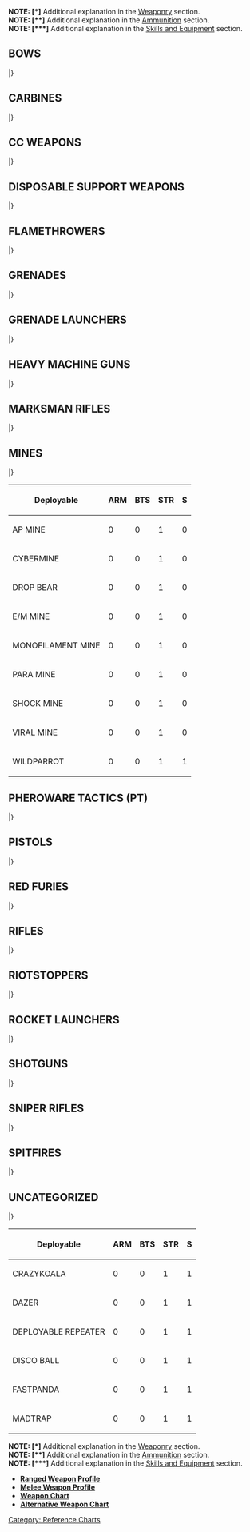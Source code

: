 {{section-reference-charts}}
{{n5-section-ammo-and-weaponry}}


'''NOTE: [*]''' Additional explanation in the [[Weaponry]] section.<br>
'''NOTE: [**]''' Additional explanation in the [[Ammunition]] section.<br>
'''NOTE: [***]''' Additional explanation in the [[Skills and Equipment]] section.


== BOWS ==
{{n5_weapon_single}}
{{n5_weaponrow|Tactical Bow|+3|0|-6|--|--|--|--|8|1|DA|ARM|2|[[Anti-materiel]], [[Silent|Silent (-6)]]}}
{{n5_weaponrow|Viral Tactical Bow|+3|0|-6|--|--|--|--|8|1|N|BTS|1|[[BioWeapon | BioWeapon (DA+Shock)]], [[Silent|Silent (-6)]]}}
|}


== CARBINES ==
{{n5_weapon_single}}
{{n5_weaponrow|E/M Carbine|+3|+3|-3|-3|-6|--|--|7|2|E/M|BTS/2|2|[[Non-Lethal]], [**]}}
{{n5_weaponrow|Plasma Carbine (Blast Mode)|+3|+3|-3|-3|-6|--|--|7|2|N|[[Combined Saving Roll | ARM and BTS]]|1 and 1|[[Impact Template (Circular)]]}}
{{n5_weaponrow|Plasma Carbine (Hit Mode)|+3|+3|-3|-3|-6|--|--|6|2|N|[[Combined Saving Roll | ARM and BTS]]|1 and 1|}}
|}


== CC WEAPONS ==
{{n5_weapon_single}}
{{n5_weaponrow|AP CC Weapon| | | | | | | |8|1|AP|ARM/2|1|[[CC]]}}
{{n5_weaponrow|AP+DA CC Weapon| | | | | | | |8|1|AP+DA|ARM/2|2|[[Anti-materiel]], [[CC]]}}
{{n5_weaponrow|AP+EXP CC Weapon| | | | | | | |8|1|AP+EXP|ARM/2|3|[[Anti-materiel]], [[CC]]}}
{{n5_weaponrow|AP+Shock CC Weapon| | | | | | | |8|1|AP+SHOCK|ARM/2|1|[[CC]]}}
{{n5_weaponrow|AP+T2 CC Weapon| | | | | | | |8|1|AP+T2|ARM/2|1|[[Anti-materiel]], [[CC]]}}
{{n5_weaponrow|CC Weapon| | | | | | | |8|1|N|ARM|1|[[CC]]}}
{{n5_weaponrow|DA CC Weapon| | | | | | | |8|1|DA|ARM|2|[[Anti-materiel]], [[CC]]}}
{{n5_weaponrow|E/M CC Weapon| | | | | | | |8|1|N+E/M|BTS/2|2|[[CC]], [**]}}
{{n5_weaponrow|EXP CC Weapon| | | | | | | |8|1|EXP|ARM|3|[[Anti-materiel]], [[CC]]}}
{{n5_weaponrow|Monofilament CC Weapon| | | | | | | |8|1|N|ARM&#61;0|1|[[CC]], [[State Trait | State:]] [[Dead]]}}
{{n5_weaponrow|PARA CC Weapon| | | | | | | |--|1|PARA|PH-6|1|[[CC]], [[State Trait | State:]] [[Immobilized-A]], [[Non-Lethal]]}}
{{n5_weaponrow|Shock CC Weapon| | | | | | | |8|1|SHOCK|ARM|1|[[CC]]}}
{{n5_weaponrow|T2 CC Weapon| | | | | | | |8|1|T2|ARM|1|[[Anti-materiel]], [[CC]]}}
{{n5_weaponrow|[[Trench-Hammer]] (BS Mode)|0|--|--|--|--|--|--|6|1|DA|ARM|2|[[Anti-materiel]], [[BS Weapon (PH)]], [[Disposable (3)]], [*]}}
{{n5_weaponrow|[[Trench-Hammer]] (CC Mode)| | | | | | | |6|1|DA|ARM|2|[[Anti-materiel]], [[CC]], [[Disposable (3)]], [*]}}
{{n5_weaponrow|Viral CC Weapon| | | | | | | |8|1|N|BTS|1|[[BioWeapon | BioWeapon (DA+Shock)]], [[CC]]}}
{{n5_weaponrow|[[Vorpal CC Weapon]] (BS Mode)|+3|--|--|--|--|--|--|8|1|N|ARM&#61;0|1|[[BS Weapon (PH)]], [[State Trait | State:]] [[Dead]], [*]}}
{{n5_weaponrow|[[Vorpal CC Weapon]] (CC Mode)| | | | | | | |8|1|N|ARM&#61;0|1|[[CC]], [[State Trait | State:]] [[Dead]], [*]}}
|}


== DISPOSABLE SUPPORT WEAPONS ==
{{n5_weapon_single}}
{{n5_weaponrow|Akrylat-Kanone|-3|0|+3|+3|-3|-3|--|--|1|PARA|PH-6|1|[[Disposable (2)]], [[State Trait | State:]] [[Immobilized-A]], [[Non-Lethal]]}}
{{n5_weaponrow|Blitzen|-3|0|+3|+3|-3|-3|--|6|1|E/M|BTS/2|2|[[Disposable (2)]], [[Non-Lethal]], [**]}}
{{n5_weaponrow|Flammenspeer (Blast Mode)|-3|0|+3|+3|-3|-3|--|6|1|N|ARM|1|[[Continuous Damage]], [[Disposable (2)]], [[Impact Template (Circular)]]}}
{{n5_weaponrow|Flammenspeer (Hit Mode)|-3|0|+3|+3|-3|-3|--|6|1|AP|ARM/2|1|[[Continuous Damage]], [[Disposable (2)]]}}
{{n5_weaponrow|Panzerfaust|-3|0|+3|+3|-3|-3|--|6|1|AP+EXP|ARM/2|3|[[Anti-materiel]], [[Disposable (2)]]}}
|}


== FLAMETHROWERS ==
{{n5_weapon_single}}
{{n5_weaponrow|Heavy Flamethrower| | | | | | | |6|1|N|ARM|1|[[Intuitive Attack]], [[Continuous Damage]], [[Direct Template (Large Teardrop)]]}}
{{n5_weaponrow|Light Flamethrower| | | | | | | |7|1|N|ARM|1|[[Intuitive Attack]], [[Continuous Damage]], [[Direct Template (Small Teardrop)]]}}
|}


== GRENADES ==
{{n5_weapon_single}}
{{n5_weaponrow|Eclipse Grenades|0|-3|--|--|--|--|--|--|1|ECLIPSE|--|--|[[Speculative Attack]], [[BS Weapon (PH)]], [[Impact Template (Circular)]], [[Non-Lethal]], [[Reflective]], [[Targetless]], [**]}}
{{n5_weaponrow|E/M Grenades|+3|-3|--|--|--|--|--|7|1|E/M|BTS/2|2|[[Speculative Attack]], [[BS Weapon (PH)]], [[Impact Template (Circular)]], [[Non-Lethal]], [**]}}
{{n5_weaponrow|Grenades|+3|-3|--|--|--|--|--|7|1|N|ARM|1|[[Speculative Attack]], [[BS Weapon (PH)]], [[Impact Template (Circular)]]}}
{{n5_weaponrow|Smoke Grenades|0|-3|--|--|--|--|--|--|1|SMOKE|--|--|[[Speculative Attack]], [[BS Weapon (PH)]], [[Impact Template (Circular)]], [[Non-Lethal]], [[Targetless]], [**]}}
|}


== GRENADE LAUNCHERS ==
{{n5_weapon_single}}
{{n5_weaponrow|Eclipse Grenade Launcher|0|0|0|-3|-6|-6|--|--|1|ECLIPSE|--|--|[[Speculative Attack]], [[Non-Lethal]], [[Impact Template (Circular)]], [[Reflective]], [[Targetless]], [**]}}
{{n5_weaponrow|E/M Grenade Launcher|0|0|0|-3|-6|-6|--|7|1|E/M|BTS/2|2|[[Speculative Attack]], [[Non-Lethal]], [[Impact Template (Circular)]], [**]}}
{{n5_weaponrow|Grenade Launcher|0|0|0|-3|-6|-6|--|7|1|N|ARM|1|[[Speculative Attack]], [[Impact Template (Circular)]]}}
{{n5_weaponrow|Smoke Grenade Launcher|0|0|0|-3|-6|-6|--|--|1|SMOKE|--|--|[[Speculative Attack]], [[Non-Lethal]], [[Impact Template (Circular)]], [[Targetless]], [**]}}
|}


== HEAVY MACHINE GUNS ==
{{n5_weapon_single}}
{{n5_weaponrow|AP Heavy Machine Gun|-3|0|+3|+3|-3|-3|--|5|4|AP|ARM/2|1|[[Suppressive Fire]]}}
{{n5_weaponrow|Heavy Machine Gun|-3|0|+3|+3|-3|-3|--|5|4|N|ARM|1|[[Suppressive Fire]]}}
{{n5_weaponrow|MULTI Heavy Machine Gun (Anti-materiel Mode)|-3|0|+3|+3|-3|-3|--|5|1|EXP|ARM|3|[[Anti-materiel]]}}
{{n5_weaponrow|MULTI Heavy Machine Gun (AP Mode)|-3|0|+3|+3|-3|-3|--|5|4|AP|ARM/2|1|[[Suppressive Fire]]}}
{{n5_weaponrow|MULTI Heavy Machine Gun (Shock Mode)|-3|0|+3|+3|-3|-3|--|5|4|SHOCK|ARM|1|[[Suppressive Fire]]}}
|}


== MARKSMAN RIFLES ==
{{n5_weapon_single}}
{{n5_weaponrow|AP Marksman Rifle|-3|+3|+3|-3|-3|-6|--|7|3|AP|ARM/2|1|[[Suppressive Fire]]}}
{{n5_weaponrow|K1 Marksman Rifle|-3|+3|+3|-3|-3|-6|--|7|3|N|ARM&#61;0|1|[[Anti-materiel]], [[Suppressive Fire]]}}
{{n5_weaponrow|Marksman Rifle|-3|+3|+3|-3|-3|-6|--|7|3|N|ARM|1|[[Suppressive Fire]]}}
{{n5_weaponrow|MULTI Marksman Rifle (Anti-materiel Mode)|-3|+3|+3|-3|-3|-6|--|7|1|DA|ARM|2|[[Anti-materiel]]}}
{{n5_weaponrow|MULTI Marksman Rifle (AP Mode)|-3|+3|+3|-3|-3|-6|--|7|3|AP|ARM/2|1|[[Suppressive Fire]]}}
{{n5_weaponrow|MULTI Marksman Rifle (Shock Mode)|-3|+3|+3|-3|-3|-6|--|7|3|SHOCK|ARM|1|[[Suppressive Fire]]}}
{{n5_weaponrow|Shock Marksman Rifle|-3|+3|+3|-3|-3|-6|--|7|3|SHOCK|ARM|1|[[Suppressive Fire]]}}
{{n5_weaponrow|T2 Marksman Rifle|-3|+3|+3|-3|-3|-6|--|7|3|T2|ARM|1|[[Anti-materiel]], [[Suppressive Fire]]}}
{{n5_weaponrow|Viral Marksman Rifle|-3|+3|+3|-3|-3|-6|--|7|3|N|BTS|1|[[BioWeapon | BioWeapon (DA+Shock)]], [[Suppressive Fire]]}}
|}


== MINES ==
{{n5_weapon_single}}
{{n5_weaponrow|AP [[Mines]]| | | | | | | |7|1|AP|ARM/2|1|[[Intuitive Attack]], [[Concealed]], [[Disposable (3)]], [[Direct Template (Small Teardrop)]], [[Deployable]], [*]}}
{{n5_weaponrow|[[Chest Mines]] (BS Mode)| | | | | | | |7|1|SHOCK|ARM|1|[[Intuitive Attack]], [[Disposable (2)]], [[Double Shot]], [[Direct Template (Small Teardrop)]], [*]}}
{{n5_weaponrow|[[Chest Mines]] (CC Mode)| | | | | | | |7|1|SHOCK|ARM|1|[[CC Attack (+3)]], [[Disposable (2)]], [*]}}
{{n5_weaponrow|[[Cybermines]]| | | | | | | |5|1|--|BTS|2|[[Comms Attack]], [[Intuitive Attack]], [[Concealed]], [[Disposable (3)]], [[State Trait | State:]] [[Stunned]]/[[Immobilized-B]], [[Non-Lethal]], [[Direct Template (Small Teardrop)]], [[Deployable]], [*]}}
{{n5_weaponrow|[[Drop Bears]] (BS Mode)|+3|-3|--|--|--|--|--|--|1|--|--|--|[[BS Weapon (PH)]], [[Speculative Attack]], [[Disposable (3)]], [[Targetless]], [*]}}
{{n5_weaponrow|[[Drop Bears]] (Deployable Mode)| | | | | | | |7|1|SHOCK|ARM|1|[[Intuitive Attack]], [[Disposable (3)]], [[Direct Template (Small Teardrop)]], [[Deployable]], [*]}}
{{n5_weaponrow|E/M [[Mines]]| | | | | | | |7|1|E/M|BTS/2|2|[[Intuitive Attack]], [[Concealed]], [[Disposable (3)]], [[Direct Template (Small Teardrop)]], [[Non-Lethal]], [[Deployable]], [**]}}
{{n5_weaponrow|[[Mine Dispenser]]|0|+3|-3|-6|-6|-6|--| |1|--|--|--|[[Speculative Attack]], [[Double Shot]], [[Disposable (2)]], [[Targetless]], [*]}}
{{n5_weaponrow|Monofilament [[Mines]]| | | | | | | |8|1|N|ARM&#61;0|1|[[Intuitive Attack]], [[Concealed]], [[Disposable (3)]], [[Direct Template (Small Teardrop)]], [[Deployable]], [[State Trait | State:]] [[Dead]], [*]}}
{{n5_weaponrow|PARA [[Mines]]| | | | | | | |--|1|PARA|PH-6|1|[[Intuitive Attack]], [[Concealed]], [[Disposable (3)]], [[Direct Template (Small Teardrop)]], [[Non-Lethal]], [[Deployable]], [*]}}
{{n5_weaponrow|Shock [[Mines]]| | | | | | | |7|1|SHOCK|ARM|1|[[Intuitive Attack]], [[Concealed]], [[Disposable (3)]], [[Direct Template (Small Teardrop)]], [[Deployable]], [*]}}
{{n5_weaponrow|Viral [[Mines]]| | | | | | | |7|1|N|BTS|1|[[Intuitive Attack]], [[BioWeapon | BioWeapon (DA+Shock)]], [[Concealed]], [[Disposable (3)]], [[Direct Template (Small Teardrop)]], [[Deployable]], [*]}}
{{n5_weaponrow|[[WildParrot]]| | | | | | | |7|1|E/M|BTS/2|2|[[Intuitive Attack]], [[Disposable (1)]], [[Non-Lethal]], [[Perimeter]], [[Direct Template (Small Teardrop)]], [[Deployable]], [*]}}
|}

{| class="n5table-dark"
|-
! Deployable !! ARM !! BTS !! STR !! S
|-
| AP MINE || 0 || 0 || 1 || 0
|-
| CYBERMINE || 0 || 0 || 1 || 0
|-
| DROP BEAR || 0 || 0 || 1 || 0
|-
| E/M MINE || 0 || 0 || 1 || 0
|-
| MONOFILAMENT MINE || 0 || 0 || 1 || 0
|-
| PARA MINE || 0 || 0 || 1 || 0
|-
| SHOCK MINE || 0 || 0 || 1 || 0
|-
| VIRAL MINE  || 0 || 0 || 1 || 0
|-
| WILDPARROT || 0 || 0 || 1 || 1
|}



== PHEROWARE TACTICS (PT) ==
{{n5_weapon_single}}
{{n5_weaponrow| PT: Endgame| | | | | | | |7|2|AP|BTS/2|1|[[BS Weapon (WIP)]], [[Comms Attack]], [[Disposable (2)]], [[Target (VITA)]], [[No LoF]], [[Traits#Zone_of_Control_.28ZoC.29 | Zone of Control]]}}
{{n5_weaponrow| PT: Eraser| | | | | | | |6|2|DA|BTS|2|[[BS Weapon (WIP)]], [[Comms Attack]], [[Target (VITA)]], [[State Trait | State:]] [[Isolated]], [[Non-Lethal]], [[No LoF]], [[Traits#Zone_of_Control_.28ZoC.29 | Zone of Control]]}}
{{n5_weaponrow| PT: Mirrorball| | | | | | | |--|1|ECLIPSE|--|--|[[BS Weapon (WIP)]], [[Comms Attack]], [[Impact Template (Circular)]], [[Non-Lethal]], [[Reflective]], [[No LoF]], [[Targetless]], [[Traits#Zone_of_Control_.28ZoC.29 | Zone of Control]]}}
|}


== PISTOLS ==
{{n5_weapon_single}}
{{n5_weaponrow|AP Heavy Pistol|+3|0|-6|--|--|--|--|6|2|AP|ARM/2|1|}}
{{n5_weaponrow|Assault Pistol|+3|0|-6|--|--|--|--|7|4|N|ARM|1|}}
{{n5_weaponrow|Boarding Pistol (Blast Mode)| | | | | | | |7|1|N|ARM|1|[[Intuitive Attack]], [[Direct Template (Small Teardrop)]]}}
{{n5_weaponrow|Boarding Pistol (Hit Mode)|+3|0|-6|--|--|--|--|7|2|N|ARM|1|}}
{{n5_weaponrow|Breaker Pistol|+3|0|-6|--|--|--|--|8|2|AP|BTS/2|1|}}
{{n5_weaponrow|Heavy Pistol|+3|0|-6|--|--|--|--|6|2|SHOCK|ARM|1|}}
{{n5_weaponrow|[[Mixed Weapons | Kobra Pistol]] (BS Mode)|+3|0|-6|--|--|--|--|7|2|N|ARM|1|[*]}}
{{n5_weaponrow|[[Mixed Weapons | Kobra Pistol]] (CC Mode)| | | | | | | |7|1|SHOCK|ARM|1|[[CC]], [*]}}
{{n5_weaponrow|MULTI Pistol (Anti-materiel Mode)|+3|0|-6|--|--|--|--|7|1|DA|ARM|2|[[Anti-materiel]]}}
{{n5_weaponrow|MULTI Pistol (AP Mode)|+3|0|-6|--|--|--|--|7|2|AP|ARM/2|1|}}
{{n5_weaponrow|MULTI Pistol (Shock Mode)|+3|0|-6|--|--|--|--|7|2|SHOCK|ARM|1|}}
{{n5_weaponrow|Pistol|+3|0|-6|--|--|--|--|9|2|N|ARM|1|}}
{{n5_weaponrow|Silenced Pistol|+3|0|-6|--|--|--|--|8|2|AP+SHOCK|BTS/2|1|[[Silent|Silent (-6)]]}}
{{n5_weaponrow|Stun Pistol|+3|0|-6|--|--|--|--|8|2|STUN|BTS|1|[[Non-Lethal]], [[State Trait | State:]] [[Stunned]]}}
{{n5_weaponrow|Viral Pistol|+3|0|-6|--|--|--|--|8|2|N|BTS|1|[[BioWeapon | BioWeapon (DA+Shock)]]}}
|}


== RED FURIES ==
{{n5_weapon_single}}
{{n5_weaponrow|MULTI Red Fury (Anti-materiel Mode)|0|+3|+3|-3|-3|-6|--|7|1|DA|ARM|2|[[Anti-materiel]]}}
{{n5_weaponrow|MULTI Red Fury (AP Mode)|0|+3|+3|-3|-3|-6|--|7|4|AP|ARM/2|1|[[Suppressive Fire]]}}
{{n5_weaponrow|MULTI Red Fury (Shock Mode)|0|+3|+3|-3|-3|-6|--|7|4|SHOCK|ARM|1|[[Suppressive Fire]]}}
{{n5_weaponrow|Red Fury|0|+3|+3|-3|-3|-6|--|7|4|SHOCK|ARM|1|[[Suppressive Fire]]}}
|}


==RIFLES==
{{n5_weapon_single}}
{{n5_weaponrow|AP Rifle|0|+3|-3|-3|-6|-6|--|7|3|AP|ARM/2|1|[[Suppressive Fire]]}}
{{n5_weaponrow|Adhesive Launcher Rifle|0|+3|-3|-3|-6|-6|--|--|2|PARA|PH-6|1|[[Non-Lethal]]}}
{{n5_weaponrow|AP Rifle|0|+3|-3|-3|-6|-6|--|7|3|AP|ARM/2|1|[[Suppressive Fire]]}}
{{n5_weaponrow|Breaker Combi Rifle|+3|+3|-3|-3|-6|-6|--|7|3|AP|BTS/2|1|[[Suppressive Fire]]}}
{{n5_weaponrow|Breaker Rifle|0|+3|-3|-3|-6|-6|--|7|3|AP|BTS/2|1|[[Suppressive Fire]]}}
{{n5_weaponrow|Combi Rifle|+3|+3|-3|-3|-6|-6|--|7|3|N|ARM|1|[[Suppressive Fire]]}}
{{n5_weaponrow|K1 Combi Rifle|+3|+3|-3|-3|-6|-6|--|7|3|N|ARM&#61;0|1|[[Anti-materiel]], [[Suppressive Fire]]}}
{{n5_weaponrow|MULTI Rifle (Anti-materiel Mode)|+3|+3|-3|-3|-6|-6|--|7|1|DA|ARM|2|[[Anti-materiel]]}}
{{n5_weaponrow|MULTI Rifle (AP Mode)|+3|+3|-3|-3|-6|-6|--|7|3|AP|ARM/2|1|[[Suppressive Fire]]}}
{{n5_weaponrow|MULTI Rifle (Shock Mode)|+3|+3|-3|-3|-6|-6|--|7|3|SHOCK|ARM|1|[[Suppressive Fire]]}}
{{n5_weaponrow|Plasma Rifle (Blast Mode)|+3|+3|-3|-3|-6|-6|--|7|3|N|[[Combined Saving Roll | ARM and BTS]]|1 and 1 |[[Suppressive Fire]], [[Impact Template (Circular)]]}}
{{n5_weaponrow|Plasma Rifle (Hit Mode)|+3|+3|-3|-3|-6|-6|--|6|3|N|[[Combined Saving Roll | ARM and BTS]]|1 and 1|[[Suppressive Fire]]}}
{{n5_weaponrow|Rifle|0|+3|-3|-3|-6|-6|--|7|3|N|ARM|1|[[Suppressive Fire]]}}
{{n5_weaponrow|T2 Rifle|0|+3|-3|-3|-6|-6|--|7|3|T2|ARM|1|[[Anti-materiel]], [[Suppressive Fire]]}}
{{n5_weaponrow|Viral Combi Rifle|+3|+3|-3|-3|-6|-6|--|7|3|N|BTS|1|[[BioWeapon | BioWeapon (DA+Shock)]], [[Suppressive Fire]]}}
{{n5_weaponrow|Viral Rifle|0|+3|-3|-3|-6|-6|--|7|3|N|BTS|1|[[BioWeapon | BioWeapon (DA+Shock)]], [[Suppressive Fire]]}}
|}


== RIOTSTOPPERS ==
{{n5_weapon_single}}
{{n5_weaponrow|Heavy Riotstopper| | | | | | | |--|1|PARA|PH-6|1|[[State Trait | State:]] [[Immobilized-A]], [[Non-Lethal]], [[Direct Template (Large Teardrop)]]}}
{{n5_weaponrow|Light Riotstopper| | | | | | | |--|1|PARA|PH-6|1|[[State Trait | State:]] [[Immobilized-A]], [[Non-Lethal]], [[Direct Template (Small Teardrop)]]}}
|}


== ROCKET LAUNCHERS ==
{{n5_weapon_single}}
{{n5_weaponrow|Heavy Rocket Launcher (Blast Mode)|-3|0|+3|+3|-3|-3|--|6|2|N|ARM|1|[[Continuous Damage]], [[Impact Template (Circular)]]}}
{{n5_weaponrow|Heavy Rocket Launcher (Hit Mode)|-3|0|+3|+3|-3|-3|--|5|2|N|ARM|1|[[Continuous Damage]]}}
{{n5_weaponrow|Light Rocket Launcher (Blast Mode)|0|+3|+3|-3|-6|-6|--|7|2|N|ARM|1|[[Continuous Damage]], [[Impact Template (Circular)]]}}
{{n5_weaponrow|Light Rocket Launcher (Hit Mode)|0|+3|+3|-3|-6|-6|--|6|2|N|ARM|1|[[Continuous Damage]]}}
|}


==SHOTGUNS==
{{n5_weapon_single}}
{{n5_weaponrow|Boarding Shotgun|+6|0|-3|--|--|--|--|6|2|AP|ARM/2|1|}}
{{n5_weaponrow|Heavy Shotgun|+6|0|-3|--|--|--|--|5|2|AP|ARM/2|1|}}
{{n5_weaponrow|Light Shotgun|+6|0|-3|--|--|--|--|7|2|N|ARM|1|}}
{{n5_weaponrow|T2 Boarding Shotgun|+6|0|-3|--|--|--|--|6|2|T2|ARM|1|[[Anti-materiel]]}}
{{n5_weaponrow|Vulkan Shotgun|+6|0|-3|--|--|--|--|6|2|AP|ARM/2|1|[[Continuous Damage]]}}
|}


== SNIPER RIFLES ==
{{n5_weapon_single}}
{{n5_weaponrow|AP Sniper Rifle|-3|0|+3|+3|+3|+3|-3|5|2|AP|ARM/2|1|}}
{{n5_weaponrow|K1 Sniper Rifle|-3|0|+3|+3|+3|+3|-3|7|2|N|ARM&#61;0|1|[[Anti-materiel]]}}
{{n5_weaponrow|MULTI Sniper Rifle (Anti-materiel Mode)|-3|0|+3|+3|+3|+3|-3|5|2|DA|ARM|2|[[Anti-materiel]]}}
{{n5_weaponrow|MULTI Sniper Rifle (AP Mode)|-3|0|+3|+3|+3|+3|-3|5|2|AP|ARM/2|1|}}
{{n5_weaponrow|MULTI Sniper Rifle (Shock Mode)|-3|0|+3|+3|+3|+3|-3|5|2|SHOCK|ARM|1|}}
{{n5_weaponrow|Plasma Sniper Rifle (Blast Mode)|-3|0|+3|+3|+3|+3|-3|6|2|N|[[Combined Saving Roll | ARM and BTS]]|1 and 1 |[[Impact Template (Circular)]]}}
{{n5_weaponrow|Plasma Sniper Rifle (Hit Mode)|-3|0|+3|+3|+3|+3|-3|5|2|N|[[Combined Saving Roll | ARM and BTS]]|1 and 1 |}}
{{n5_weaponrow|Sniper Rifle|-3|0|+3|+3|+3|+3|-3|5|2|SHOCK|ARM|1|}}
{{n5_weaponrow|T2 Sniper Rifle|-3|0|+3|+3|+3|+3|-3|5|2|T2|ARM|1|[[Anti-materiel]]}}
{{n5_weaponrow|Viral Sniper Rifle|-3|0|+3|+3|+3|+3|-3|5|2|N|BTS|1|[[BioWeapon | BioWeapon (DA+Shock)]]}}
|}


== SPITFIRES ==
{{n5_weapon_single}}
{{n5_weaponrow|AP Spitfire|0|+3|+3|-3|-6|-6|--|6|4|AP|ARM/2|1|[[Suppressive Fire]]}}
{{n5_weaponrow|MULTI Spitfire (Anti-materiel Mode)|0|+3|+3|-3|-6|-6|--|6|1|DA|ARM|2|[[Anti-materiel]]}}
{{n5_weaponrow|MULTI Spitfire (AP Mode)|0|+3|+3|-3|-6|-6|--|6|4|AP|ARM/2|1|[[Suppressive Fire]]}}
{{n5_weaponrow|MULTI Spitfire (Shock Mode)|0|+3|+3|-3|-6|-6|--|6|4|SHOCK|ARM|1|[[Suppressive Fire]]}}
{{n5_weaponrow|Spitfire|0|+3|+3|-3|-6|-6|--|6|4|N|ARM|1|[[Suppressive Fire]]}}
|}


== UNCATEGORIZED ==
{{n5_weapon_single}}
{{n5_weaponrow|Chain-Colt| | | | | | | |7|1|N|ARM|1|[[Intuitive Attack]], [[Direct Template (Small Teardrop)]]}}
{{n5_weaponrow|Chain Rifle| | | | | | | |7|1|N|ARM|1|[[Intuitive Attack]], [[Direct Template (Large Teardrop)]]}}
{{n5_weaponrow|Contender|0|+3|+3|0|--|--|--|7|2|T2|ARM|1|[[Anti-materiel]]}}
{{n5_weaponrow|CrazyKoalas| | | | | | | |5|1|SHOCK|ARM|1|[[Disposable (2)]], [[Boost]], [[Perimeter]], [[Deployable]], [*]}}
{{n5_weaponrow|[[D-Charges]] (Demolition Mode)| | | | | | | |6|1|AP+EXP|ARM/2|3|[[Anti-materiel]], [[Disposable (3)]], [*]}}
{{n5_weaponrow|[[D-Charges]] (CC Mode)| | | | | | | |6|1|AP+EXP|ARM/2|3|[[Anti-materiel]], [[CC]], [[Disposable (3)]], [[Improvised]], [*]}}
{{n5_weaponrow|[[Dazer]]| | | | | | | | | | | | |[[Disposable (3)]], [[Deployable]], [[Traits#Zone_of_Control_.28ZoC.29 | Zone of Control]]}}
{{n5_weaponrow|[[Deactivator]]|+6|+3|-6|--|--|--|--|--|1|--|--|--|[[BS Weapon (WIP)]], [***]}}
{{n5_weaponrow|[[Deployable Repeater]]| | | | | | | | | | | | |[[Disposable (3)]], [[Deployable]]}}
{{n5_weaponrow|[[Disco Baller]]|0|+3|-3|-6|--|--|--|--|1|--|--|--|[[Speculative Attack]], [[Disposable (2)]], [[Double Shot]], [[Targetless]], [*]}}
{{n5_weaponrow|[[Discover]]|+3|0|0|0|-3|-3|-6|--|--|--|--|--|[***]}}
{{n5_weaponrow|E/Marat| | | | | | | |7|1|E/M|BTS/2|2|[[Intuitive Attack]], [[Non-Lethal]], [[Direct Template (Large Teardrop)]], [**]}}
{{n5_weaponrow|E/Mitter|-3|0|+3|+3|0|0|--|7|2|E/M|BTS/2|2|[[Non-Lethal]], [**]}}
{{n5_weaponrow|[[FastPanda]]| | | | | | | |--|1|--|--|--|[[Disposable (1)]], [[Indiscriminate]], [[Perimeter]], [[Deployable]], [[Traits#Zone_of_Control_.28ZoC.29 | Zone of Control]], [***]}}
{{n5_weaponrow|Feuerbach (Blast Mode)|-3|0|+3|+3|0|0|--|6|1|EXP|ARM|3|[[Anti-materiel]]}}
{{n5_weaponrow|Feuerbach (Burst Mode)|-3|0|+3|+3|0|0|--|6|2|AP+DA|ARM/2|2|[[Anti-materiel]]}}
{{n5_weaponrow|Flash Pulse|0|+3|+3|-3|-3|-3|-6|7|1|STUN|BTS|1|[[BS Weapon (WIP)]], [[Non-Lethal]], [[State Trait | State:]] [[Stunned]]}}
{{n5_weaponrow|[[Forward Observer]]|0|0|0|-3|-3|-3|-6|--|2|--|--|--|[[BS Weapon (WIP)]], [[State Trait | State:]] [[Targeted]], [[Non-Lethal]], [***]}}
{{n5_weaponrow|[[GizmoKit]]|+3|0|-6|--|--|--|--|--|1|--|--|--|[[Non-Lethal]], [***]}}
{{n5_weaponrow|Hyper-Rapid Magnetic Cannon (Anti-materiel Mode)|-3|0|+3|+3|0|0|--|5|1|DA|ARM|2|[[Anti-materiel]]}}
{{n5_weaponrow|Hyper-Rapid Magnetic Cannon (AP Mode)|-3|0|+3|+3|0|0|--|5|5|AP|ARM/2|1|[[Suppressive Fire]]}}
{{n5_weaponrow|Hyper-Rapid Magnetic Cannon (Shock Mode)|-3|0|+3|+3|0|0|--|5|5|SHOCK|ARM|1|[[Suppressive Fire]]}}
{{n5_weaponrow|Jammer| | | | | | | |7|1|N|BTS|1|[[BS Weapon (WIP)]], [[Comms Attack]], [[Intuitive Attack]], [[Disposable (2)]], [[State Trait | State:]] [[Isolated]], [[Non-Lethal]], [[No Lof]], [[Traits#Zone_of_Control_.28ZoC.29 | Zone of Control]]}}
{{n5_weaponrow|Katyusha MRL|-3|+3|+3|0|0|-6|--|6|1|DA|ARM|2|[[Anti-materiel]], [[Speculative Attack]], [[Impact Template (Circular)]]}}
{{n5_weaponrow|Madtraps| | | | | | | |--|1|PARA|PH-6|1|[[Disposable (2)]], [[Boost]], [[Non-Lethal]], [[Perimeter]], [[Deployable]], [*]}}
{{n5_weaponrow|[[MediKit]]|+3|0|-6|--|--|--|--|--|1|--|--|--|[[Non-Lethal]], [***]}}
{{n5_weaponrow|Missile Launcher (Blast Mode)|-3|0|0|+3|+3|-3|-3|6|1|EXP|ARM|3|[[Anti-materiel]], [[Impact Template (Circular)]]}}
{{n5_weaponrow|Missile Launcher (Hit Mode)|-3|0|0|+3|+3|-3|-3|6|1|AP+EXP|ARM/2|3|[[Anti-materiel]]}}
{{n5_weaponrow|Mk12|0|+3|+3|-3|-6|-6|--|5|3|N|ARM|1|[[Suppressive Fire]]}}
{{n5_weaponrow|Nanopulser| | | | | | | |7|1|N|BTS|1|[[Direct Template (Small Teardrop)]]}}
{{n5_weaponrow|Ohotnik|0|+3|+3|+3|0|-3|-6|6|2|T2|ARM|1|[[Anti-materiel]]}}
{{n5_weaponrow|[[Pitcher]]|0|0|0|-3|-6|-6|--|--|1|--|--|--|[[Speculative Attack]], [[Disposable (2)]], [[Indiscriminate]], [[Non-Lethal]], [[Targetless]], [*]}}
{{n5_weaponrow|Portable Autocannon|-3|0|+3|+3|-3|-3|--|5|2|AP+EXP|ARM/2|3|[[Anti-materiel]]}}
{{n5_weaponrow|Pulzar| | | | | | | |7|1|N|BTS|1|[[Intuitive Attack]], [[Direct Template (Large Teardrop)]]}}
{{n5_weaponrow|[[Sepsitor]]| | | | | | | |4|1|--|BTS|1|[[Intuitive Attack]], [[Disposable (2)]], [[Direct Template (Large Teardrop)]], [[State Trait | State:]] [[Sepsitorized]], [*]}}
{{n5_weaponrow|[[Sepsitor]] Plus| | | | | | | |3|1|--|BTS|1|[[Intuitive Attack]], [[Direct Template (Large Teardrop)]], [[State Trait | State:]] [[Sepsitorized]], [*]}}
{{n5_weaponrow|[[Suppressive Fire]] Mode|0|0|-3|--|--|--|--|*|3|*|*|*|[***]}}
{{n5_weaponrow|Thunderbolt|-3|0|+3|+3|0|0|--|6|2|N|ARM|1|}}
{{n5_weaponrow|Uragan MRL (Blast Mode)|-3|+3|+3|0|0|-6|--|6|3|AP+SHOCK|ARM/2|1|[[Speculative Attack]], [[Impact Template (Circular)]], [[Burst: Single Target]]}}
{{n5_weaponrow|Uragan MRL (Hit Mode)|-3|+3|+3|0|0|-6|--|5|3|AP+SHOCK|ARM/2|1|[[Burst: Single Target]]}}
{{n5_weaponrow|Zapper| | | | | | | |7|1|E/M|BTS/2|2|[[Intuitive Attack]], [[Non-Lethal]], [[Direct Template (Small Teardrop)]], [**]}}
|}

{| class="n5table-dark"
|-
! Deployable !! ARM !! BTS !! STR !! S
|-
| CRAZYKOALA || 0 || 0 || 1 || 1
|-
| DAZER || 0 || 0 || 1 || 1
|-
| DEPLOYABLE REPEATER || 0 || 0 || 1 || 1
|-
| DISCO BALL || 0 || 0 || 1 || 1
|-
| FASTPANDA || 0 || 0 || 1 || 1
|-
| MADTRAP || 0 || 0 || 1 || 1
|}


'''NOTE: [*]''' Additional explanation in the [[Weaponry]] section.<br>
'''NOTE: [**]''' Additional explanation in the [[Ammunition]] section.<br>
'''NOTE: [***]''' Additional explanation in the [[Skills and Equipment]] section.


{{see-also-start}}
* '''[[Ranged Weapon Profile]]'''
* '''[[Melee Weapon Profile]]'''
* '''[[Weapon Chart]]'''
* '''[[Alternative Weapon Chart]]'''
{{see-also-end}}



{{section-reference-charts}}
{{n5-section-ammo-and-weaponry}}


[[Category: Reference Charts]]